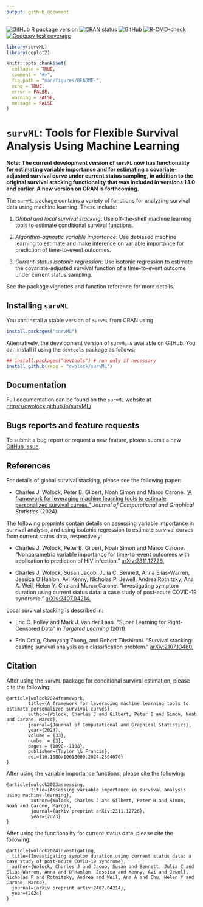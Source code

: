 ```yaml
---
output: github_document
---
```


<!-- README.md is generated from README.Rmd. Please edit that file -->

<!-- badges: start  -->

![GitHub R package version](https://img.shields.io/github/r-package/v/cwolock/survML)
[![CRAN status](https://www.r-pkg.org/badges/version/survML)](https://CRAN.R-project.org/package=survML) 
![GitHub](https://img.shields.io/github/license/cwolock/survML)
[![R-CMD-check](https://github.com/cwolock/survML/actions/workflows/R-CMD-check.yml/badge.svg)](https://github.com/cwolock/survML/actions/workflows/R-CMD-check.yml) 
[![Codecov test coverage](https://codecov.io/gh/cwolock/survML/branch/main/graph/badge.svg)](https://app.codecov.io/gh/cwolock/survML?branch=main)

<!-- badges: end -->

```r
library(survML)
library(ggplot2)

knitr::opts_chunk$set(
  collapse = TRUE,
  comment = "#>",
  fig.path = "man/figures/README-",
  echo = TRUE,
  error = FALSE,
  warning = FALSE,
  message = FALSE
)
```

# `survML`: Tools for Flexible Survival Analysis Using Machine Learning

**Note: The current development version of `survML` now has functionality for estimating variable importance and for estimating a covariate-adjusted survival curve under current status sampling, in addition to the original survival stacking functionality that was included in versions 1.1.0 and earlier. A new version on CRAN is forthcoming.** 

The `survML` package contains a variety of functions for analyzing survival data using machine learning. These include: 

1. *Global and local survival stacking*: Use off-the-shelf machine learning tools to estimate conditional survival functions. 

2. *Algorithm-agnostic variable importance*: Use debiased machine learning to estimate and make inference on variable importance for prediction of time-to-event outcomes. 

3. *Current-status isotonic regression*: Use isotonic regression to estimate the covariate-adjusted survival function of a time-to-event outcome under current status sampling. 

See the package vignettes and function reference for more details. 


## Installing `survML`

You can install a stable version of `survML` from CRAN using

```r
install.packages("survML")
```

Alternatively, the development version of `survML` is available on GitHub. You can install it using the `devtools` package as follows: 

```r
## install.packages("devtools") # run only if necessary
install_github(repo = "cwolock/survML")
```


## Documentation

Full documentation can be found on the `survML` website at [https://cwolock.github.io/survML/](https://cwolock.github.io/survML/).

## Bugs reports and feature requests

To submit a bug report or request a new feature, please submit a new [GitHub Issue](https://github.com/cwolock/survML/issues).


## References
For details of global survival stacking, please see the following paper:

* Charles J. Wolock, Peter B. Gilbert, Noah Simon and Marco Carone. ["A framework for leveraging machine learning tools to estimate personalized survival curves."](https://www.tandfonline.com/doi/full/10.1080/10618600.2024.2304070) *Journal of Computational and Graphical Statistics* (2024).

The following preprints contain details on assessing variable importance in survival analysis, and using isotonic regression to estimate survival curves from current status data, respectively:

* Charles J. Wolock, Peter B. Gilbert, Noah Simon and Marco Carone. "Nonparametric variable importance for time-to-event outcomes with application to prediction of HIV infection." [arXiv:2311.12726.](https://arxiv.org/abs/2311.12726)

* Charles J. Wolock, Susan Jacob, Julia C. Bennett, Anna Elias-Warren, Jessica O'Hanlon, Avi Kenny, Nicholas P. Jewell, Andrea Rotnitzky, Ana A. Weil, Helen Y. Chu and Marco Carone. "Investigating symptom duration using current status data: a case study of post-acute COVID-19 syndrome." [arXiv:2407.04214.](https://arxiv.org/abs/2407.04214)

Local survival stacking is described in: 

* Eric C. Polley and Mark J. van der Laan. "Super Learning for Right-Censored Data" in *Targeted Learning* (2011). 

* Erin Craig, Chenyang Zhong, and Robert Tibshirani. "Survival stacking: casting survival analysis as a classification problem." [arXiv:2107.13480.](https://arxiv.org/abs/2107.13480)


## Citation

After using the `survML` package for conditional survival estimation, please cite the following:

```
@article{wolock2024framework,
        title={A framework for leveraging machine learning tools to estimate personalized survival curves},
        author={Wolock, Charles J and Gilbert, Peter B and Simon, Noah and Carone, Marco},
        journal={Journal of Computational and Graphical Statistics},
        year={2024},
        volume = {33},
        number = {3},
        pages = {1098--1108},
        publisher={Taylor \& Francis},
        doi={10.1080/10618600.2024.2304070}
}
```

After using the variable importance functions, please cite the following: 

```
@article{wolock2023assessing,
         title={Assessing variable importance in survival analysis using machine learning},
         author={Wolock, Charles J and Gilbert, Peter B and Simon, Noah and Carone, Marco},
         journal={arXiv preprint arXiv:2311.12726},
         year={2023}
}
```

After using the functionality for current status data, please cite the following: 

```
@article{wolock2024investigating,
  title={Investigating symptom duration using current status data: a case study of post-acute COVID-19 syndrome},
  author={Wolock, Charles J and Jacob, Susan and Bennett, Julia C and Elias-Warren, Anna and O'Hanlon, Jessica and Kenny, Avi and Jewell, Nicholas P and Rotnitzky, Andrea and Weil, Ana A and Chu, Helen Y and Carone, Marco},
  journal={arXiv preprint arXiv:2407.04214},
  year={2024}
}
```
